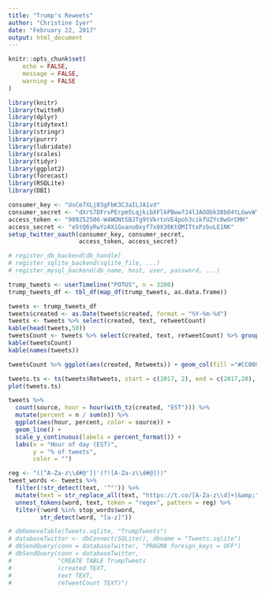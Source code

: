 ```yaml
---
title: "Trump's Reweets"
author: "Christine Iyer"
date: "February 22, 2017"
output: html_document
---
```


```r
knitr::opts_chunk$set(
	echo = FALSE,
	message = FALSE,
	warning = FALSE
)
```

```r
library(knitr)
library(twitteR)
library(dplyr)
library(tidytext)
library(stringr)
library(purrr)
library(lubridate)
library(scales)
library(tidyr)
library(ggplot2)
library(forecast)
library(RSQLite)
library(DBI)

```

```r
consumer_key <- "UsCe7XLj03gFbK3C3aILJA1vd"
consumer_secret <- "dXrS7DFrvPErpm5LqjkibXFlkPBww7J4lJAOObk38b04tLGwvW"
access_token <- "909252506-W4WONt5BJTg9tVkrtnVE4poh3cikfUZYc0wOrCMH"
access_secret <- "e5tQ6yRwYzAXiGxanu0xyf7x0X36KtQMITtxPzbuLE1NK"
setup_twitter_oauth(consumer_key, consumer_secret,
                    access_token, access_secret)
```

```r
# register_db_backend(db_handle)
# register_sqlite_backend(sqlite_file, ...)
# register_mysql_backend(db_name, host, user, password, ...)

```


```r
trump_tweets <- userTimeline("POTUS", n = 3200)
trump_tweets_df <- tbl_df(map_df(trump_tweets, as.data.frame))
```



```r
tweets <- trump_tweets_df 
tweets$created <- as.Date(tweets$created, format = "%Y-%m-%d")
tweets <- tweets %>% select(created, text, retweetCount)
kable(head(tweets,50))
tweetsCount <- tweets %>% select(created, text, retweetCount) %>% group_by(created) %>% summarise(Retweets = sum(retweetCount))
kable(tweetsCount)
kable(names(tweets))
```


```r
tweetsCount %>% ggplot(aes(created, Retweets)) + geom_col(fill ="#CC0000") + labs(x = "Day", y = "Number of Retweets") 

```

```r
tweets.ts <- ts(tweets$Retweets, start = c(2017, 2), end = c(2017,20), frequency = 365)
plot(tweets.ts) 
```

```r
tweets %>%
  count(source, hour = hour(with_tz(created, "EST"))) %>%
  mutate(percent = n / sum(n)) %>%
  ggplot(aes(hour, percent, color = source)) +
  geom_line() +
  scale_y_continuous(labels = percent_format()) +
  labs(x = "Hour of day (EST)",
       y = "% of tweets",
       color = "")
```

```r
reg <- "([^A-Za-z\\d#@']|'(?![A-Za-z\\d#@]))"
tweet_words <- tweets %>%
  filter(!str_detect(text, '^"')) %>%
  mutate(text = str_replace_all(text, "https://t.co/[A-Za-z\\d]+|&amp;", "")) %>%
  unnest_tokens(word, text, token = "regex", pattern = reg) %>%
  filter(!word %in% stop_words$word,
         str_detect(word, "[a-z]"))

```


```r
# dbRemoveTable(Tweets.sqlite, "TrumpTweets")
# databaseTwitter <- dbConnect(SQLite(), dbname = "Tweets.sqlite")
# dbSendQuery(conn = databaseTwitter, "PRAGMA foreign_keys = OFF")
# dbSendQuery(conn = databaseTwitter,
#             "CREATE TABLE TrumpTweets
#             (created TEXT, 
#             text TEXT,
#             reTweetCount TEXT)")


```